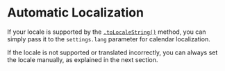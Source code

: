 # Automatic Localization

If your locale is supported by the <a href="https://developer.mozilla.org/en-US/docs/Web/JavaScript/Reference/Global_Objects/Date/toLocaleString" rel="noreferrer" target="_blank">`.toLocaleString()`</a> method, you can simply pass it to the `settings.lang` parameter for calendar localization.

<Sandbox example="internationalization-locale" />

If the locale is not supported or translated incorrectly, you can always set the locale manually, as explained in the next section.
